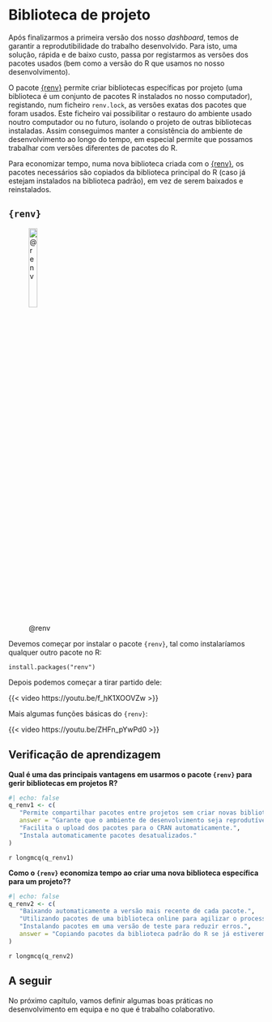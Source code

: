 # Biblioteca de projeto

Após finalizarmos a primeira versão dos nosso *dashboard*, temos de garantir a reprodutibilidade do trabalho desenvolvido. Para isto, uma solução, rápida e de baixo custo, passa por registarmos as versões dos pacotes usados (bem como a versão do R que usamos no nosso desenvolvimento).

O pacote [{renv}](https://rstudio.github.io/renv/articles/renv.html){.uri target="_blank"} permite criar bibliotecas específicas por projeto (uma biblioteca é um conjunto de pacotes R instalados no nosso computador), registando, num ficheiro `renv.lock`, as versões exatas dos pacotes que foram usados. Este ficheiro vai possibilitar o restauro do ambiente usado noutro computador ou no futuro, isolando o projeto de outras bibliotecas instaladas. Assim conseguimos manter a consistência do ambiente de desenvolvimento ao longo do tempo, em especial permite que possamos trabalhar com versões diferentes de pacotes do R.

Para economizar tempo, numa nova biblioteca criada com o [{renv}](https://rstudio.github.io/renv/articles/renv.html){.uri target="_blank"}, os pacotes necessários são copiados da biblioteca principal do R (caso já estejam instalados na biblioteca padrão), em vez de serem baixados e reinstalados.


## `{renv}`

![@renv](images/renv.svg){width=20%}

Devemos começar por instalar o pacote `{renv}`, tal como instalaríamos qualquer outro pacote no R:

```
install.packages("renv")
```

Depois podemos começar a tirar partido dele:

{{< video https://youtu.be/f_hK1XOOVZw >}}

Mais algumas funções básicas do `{renv}`:

{{< video https://youtu.be/ZHFn_pYwPd0 >}}

## Verificação de aprendizagem

**Qual é uma das principais vantagens em usarmos o pacote `{renv}` para gerir bibliotecas em projetos R?**

```r
#| echo: false
q_renv1 <- c(
   "Permite compartilhar pacotes entre projetos sem criar novas bibliotecas.",
   answer = "Garante que o ambiente de desenvolvimento seja reprodutível, registrando as versões exatas dos pacotes usados.",
   "Facilita o upload dos pacotes para o CRAN automaticamente.",
   "Instala automaticamente pacotes desatualizados."
)
```

`r longmcq(q_renv1)`

**Como o `{renv}` economiza tempo ao criar uma nova biblioteca específica para um projeto??**

```r
#| echo: false
q_renv2 <- c(
   "Baixando automaticamente a versão mais recente de cada pacote.",
   "Utilizando pacotes de uma biblioteca online para agilizar o processo.",
   "Instalando pacotes em uma versão de teste para reduzir erros.",
   answer = "Copiando pacotes da biblioteca padrão do R se já estiverem instalados, em vez de baixá-los novamente."
)
```

`r longmcq(q_renv2)`

## A seguir
 
No próximo capítulo, vamos definir algumas boas práticas no desenvolvimento em equipa e no que é trabalho colaborativo.  
